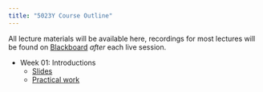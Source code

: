 ```yaml
---
title: "5023Y Course Outline"
---
```


All lecture materials will be available here, recordings for most lectures will be found on [Blackboard](https://learn.uea.ac.uk/) *after* each live session.

- Week 01: Introductions
    - [Slides](slides/slide_02.html)
    - [Practical work](https://ueabio.github.io/data-sci-v1/introduction-to-r-and-rstudio.html)


